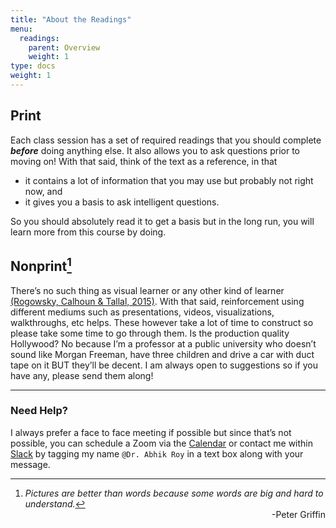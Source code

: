```yaml
---
title: "About the Readings"
menu:
  readings:
    parent: Overview
    weight: 1
type: docs
weight: 1
---
```


<style>
div.r {
  text-align: right;
}
</style>

## Print
Each class session has a set of required readings that you should complete ***before*** doing anything else. It also allows you to ask questions prior to moving on! With that said, think of the text as a reference, in that

- it contains a lot of information that you may use but probably not right now, and
- it gives you a basis to ask intelligent questions. 

So you should absolutely read it to get a basis but in the long run, you will learn more from this course by doing.

## Nonprint^[*Pictures are better than words because some words are big and hard to understand.*<span style="float:right;"><br>-Peter Griffin</span>]

There's no such thing as visual learner or any other kind of learner [(Rogowsky, Calhoun & Tallal, 2015)](https://www.apa.org/pubs/journals/features/edu-a0037478.pdf){target="_blank"}. With that said, reinforcement using different mediums such as presentations, videos, visualizations, walkthroughs, etc helps. These however take a lot of time to construct so please take some time to go through them. Is the production quality Hollywood? No because I'm a professor at a public university who doesn't sound like Morgan Freeman, have three children and drive a car with duct tape on it BUT they'll be decent. I am always open to suggestions so if you have any, please send them along!

<hr />

### Need Help?
I always prefer a face to face meeting if possible but since that's not possible, you can schedule a Zoom via the [Calendar](https://calendly.com/nopiecharts/short30){target="_blank"} or contact me within [Slack](https://2021edp693g.slack.com){target="_blank"} by tagging my name `@Dr. Abhik Roy` in a text box along with your message.

